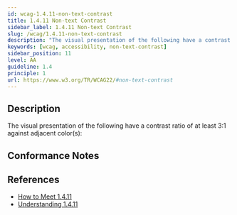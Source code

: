 ```yaml
---
id: wcag-1.4.11-non-text-contrast
title: 1.4.11 Non-text Contrast
sidebar_label: 1.4.11 Non-text Contrast
slug: /wcag/1.4.11-non-text-contrast
description: "The visual presentation of the following have a contrast ratio of at least 3:1 against adjacent color(s):"
keywords: [wcag, accessibility, non-text-contrast]
sidebar_position: 11
level: AA
guideline: 1.4
principle: 1
url: https://www.w3.org/TR/WCAG22/#non-text-contrast
---
```

## Description

The visual presentation of the following have a contrast ratio of at least 3:1 against adjacent color(s):

## Conformance Notes

<Project name="ads">
  <Support></Support>
</Project>
<Project name="scix">
  <Support></Support>
</Project>

## References

- [How to Meet 1.4.11](https://www.w3.org/WAI/WCAG22/quickref/#non-text-contrast)
- [Understanding 1.4.11](https://www.w3.org/WAI/WCAG22/Understanding/non-text-contrast.html)

